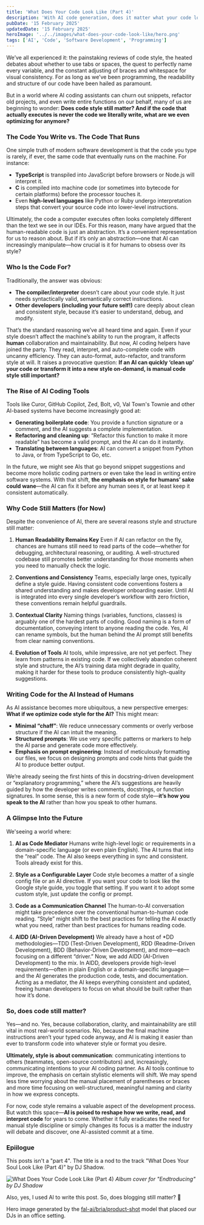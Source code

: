 ```yaml
---
title: 'What Does Your Code Look Like (Part 4)'
description: 'With AI code generation, does it matter what your code looks like?'
pubDate: '15 February 2025'
updatedDate: '15 February 2025'
heroImage: '../../images/what-does-your-code-look-like/hero.png'
tags: ['AI', 'Code', 'Software Development', 'Programming']
---
```



We’ve all experienced it: the painstaking reviews of code style, the heated debates about whether to use tabs or spaces, the quest to perfectly name every variable, and the constant adjusting of braces and whitespace for visual consistency. For as long as we’ve been programming, the readability and structure of our code have been hailed as paramount.

But in a world where AI coding assistants can churn out snippets, refactor old projects, and even write entire functions on our behalf, many of us are beginning to wonder: **Does code style still matter? And if the code that actually executes is never the code we literally write, what are we even optimizing for anymore?**

### The Code You Write vs. The Code That Runs

One simple truth of modern software development is that the code you type is rarely, if ever, the same code that eventually runs on the machine. For instance:

- **TypeScript** is transpiled into JavaScript before browsers or Node.js will interpret it.
- **C** is compiled into machine code (or sometimes into bytecode for certain platforms) before the processor touches it.
- Even **high-level languages** like Python or Ruby undergo interpretation steps that convert your source code into lower-level instructions.

Ultimately, the code a computer executes often looks completely different than the text we see in our IDEs. For this reason, many have argued that the human-readable code is just an abstraction. It’s a convenient representation for us to reason about. But if it’s only an abstraction—one that AI can increasingly manipulate—how crucial is it for humans to obsess over its style?

### Who Is the Code For?

Traditionally, the answer was obvious:

- **The compiler/interpreter** doesn’t care about your code style. It just needs syntactically valid, semantically correct instructions.
- **Other developers (including your future self!)** care deeply about clean and consistent style, because it’s easier to understand, debug, and modify.

That’s the standard reasoning we’ve all heard time and again. Even if your style doesn’t affect the machine’s ability to run the program, it affects **human** collaboration and maintainability. But now, AI coding helpers have joined the party. They read, interpret, and auto-complete code with uncanny efficiency. They can auto-format, auto-refactor, and transform style at will. It raises a provocative question: **If an AI can quickly ‘clean up’ your code or transform it into a new style on-demand, is manual code style still important?**

### The Rise of AI Coding Tools

Tools like Curor, GitHub Copilot, Zed, Bolt, v0, Val Town's Townie and other AI-based systems have become increasingly good at:

- **Generating boilerplate code**: You provide a function signature or a comment, and the AI suggests a complete implementation.
- **Refactoring and cleaning up**: “Refactor this function to make it more readable” has become a valid prompt, and the AI can do it instantly.
- **Translating between languages**: AI can convert a snippet from Python to Java, or from TypeScript to Go, etc.

In the future, we might see AIs that go beyond snippet suggestions and become more holistic coding partners or even take the lead in writing entire software systems. With that shift, **the emphasis on style for humans’ sake could wane**—the AI can fix it before any human sees it, or at least keep it consistent automatically.

### Why Code Still Matters (for Now)

Despite the convenience of AI, there are several reasons style and structure still matter:

1. **Human Readability Remains Key**
   Even if AI can refactor on the fly, chances are humans still need to read parts of the code—whether for debugging, architectural reasoning, or auditing. A well-structured codebase still promotes better understanding for those moments when you need to manually check the logic.

2. **Conventions and Consistency**
   Teams, especially large ones, typically define a style guide. Having consistent code conventions fosters a shared understanding and makes developer onboarding easier. Until AI is integrated into every single developer’s workflow with zero friction, these conventions remain helpful guardrails.

3. **Contextual Clarity**
   Naming things (variables, functions, classes) is arguably one of the hardest parts of coding. Good naming is a form of documentation, conveying intent to anyone reading the code. Yes, AI can rename symbols, but the human behind the AI prompt still benefits from clear naming conventions.

4. **Evolution of Tools**
   AI tools, while impressive, are not yet perfect. They learn from patterns in existing code. If we collectively abandon coherent style and structure, the AI’s training data might degrade in quality, making it harder for these tools to produce consistently high-quality suggestions.

### Writing Code for the AI Instead of Humans

As AI assistance becomes more ubiquitous, a new perspective emerges: **What if we optimize code style for the AI?** This might mean:

- **Minimal “chaff”**: We reduce unnecessary comments or overly verbose structure if the AI can intuit the meaning.
- **Structured prompts**: We use very specific patterns or markers to help the AI parse and generate code more effectively.
- **Emphasis on prompt engineering**: Instead of meticulously formatting our files, we focus on designing prompts and code hints that guide the AI to produce better output.

We’re already seeing the first hints of this in docstring-driven development or “explanatory programming,” where the AI’s suggestions are heavily guided by how the developer writes comments, docstrings, or function signatures. In some sense, this is a new form of code style—**it’s how you speak to the AI** rather than how you speak to other humans.

### A Glimpse Into the Future

We'seeing a world where:

1. **AI as Code Mediator**
   Humans write high-level logic or requirements in a domain-specific language (or even plain English). The AI turns that into the “real” code. The AI also keeps everything in sync and consistent. Tools already exist for this.

2. **Style as a Configurable Layer**
   Code style becomes a matter of a single config file or an AI directive. If you want your code to look like the Google style guide, you toggle that setting. If you want it to adopt some custom style, just update the config or prompt.

3. **Code as a Communication Channel**
   The human-to-AI conversation might take precedence over the conventional human-to-human code reading. “Style” might shift to the best practices for telling the AI exactly what you need, rather than best practices for humans reading code.

4. **AIDD (AI-Driven Development)**
   We already have a host of \*DD methodologies—TDD (Test-Driven Development), RDD (Readme-Driven Development), BDD (Behavior-Driven Development), and more—each focusing on a different “driver.” Now, we add AIDD (AI-Driven Development) to the mix. In AIDD, developers provide high-level requirements—often in plain English or a domain-specific language—and the AI generates the production code, tests, and documentation. Acting as a mediator, the AI keeps everything consistent and updated, freeing human developers to focus on what should be built rather than how it’s done.

### So, **does code still matter?**

Yes—and no. Yes, because collaboration, clarity, and maintainability are still vital in most real-world scenarios. No, because the final machine instructions aren’t your typed code anyway, and AI is making it easier than ever to transform code into whatever style or format you desire.

**Ultimately, style is about communication**: communicating intentions to others (teammates, open-source contributors) and, increasingly, communicating intentions to your AI coding partner. As AI tools continue to improve, the emphasis on certain stylistic elements will shift. We may spend less time worrying about the manual placement of parentheses or braces and more time focusing on well-structured, meaningful naming and clarity in how we express concepts.

For now, code style remains a valuable aspect of the development process. But watch this space—**AI is poised to reshape how we write, read, and interpret code** for years to come. Whether it fully eradicates the need for manual style discipline or simply changes its focus is a matter the industry will debate and discover, one AI-assisted commit at a time.

### Epiilogue

This posts isn't a "part 4". The title is a nod to the track "What Does Your Soul Look Like (Part 4)" by DJ Shadow.

<Image src={album} alt="What Does Your Code Look Like (Part 4)" />
<cite>Album cover for "Endtroducing" by DJ Shadow</cite>

Also, yes, I used AI to write this post. So, does blogging still matter? 🤔

Hero image generated by the [fal-ai/bria/product-shot](https://fal.ai/models/fal-ai/bria/product-shot/) model that placed our DJs in an office setting.
